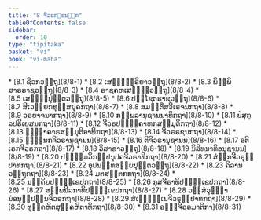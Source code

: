 ```yaml
---
title: "8 ຈີວຣກ຺ຂນ຺ຘກ"
tableOfContents: false
sidebar:
  order: 10
type: "tipitaka"
basket: "vi"
book: "vi-maha"
---
```



<DynamicBreadcrumb />



<TableOfContents book="vi-maha" section="8">
* [8.1 ຊີວກວຕ຺ຖຸ](8/8-1)
* [8.2 ເສຏ຺ຐິຠຣິຍາວຕ຺ຖຸ](8/8-2)
* [8.3 ພິມ຺ພິສາຣຣາຊວຕ຺ຖຸ](8/8-3)
* [8.4 ຣາຊຄຫເສຏ຺ຐິວຕ຺ຖຸ](8/8-4)
* [8.5 ເສຏ຺ຐິປຸຕ຺ຕວຕ຺ຖຸ](8/8-5)
* [8.6 ປຊ຺ໂຊຕຣາຊວຕ຺ຖຸ](8/8-6)
* [8.7 ສິເວຍ຺ຍກທຸສ຺ສຍຸຄກຖາ](8/8-7)
* [8.8 ສມຕ຺ຕິໍສວິເຣຈນກຖາ](8/8-8)
* [8.9 ວຣຍາຈນາກຖາ](8/8-9)
* [8.10 ກມ຺ພລານຸຊານນາທິກຖາ](8/8-10)
* [8.11 ປໍສຸກູລປຣິເຍສນກຖາ](8/8-11)
* [8.12 ຈີວຣປຏິຄ຺ຄາຫກສມ຺ມຸຕິກຖາ](8/8-12)
* [8.13 ຠຓ຺ຑາຄາຣສມ຺ມຸຕິອາທິກຖາ](8/8-13)
* [8.14 ຈີວຣຣຊນກຖາ](8/8-14)
* [8.15 ຉິນ຺ນກຈີວຣານຸຊານນ](8/8-15)
* [8.16 ຕິຈີວຣານຸຊານນ](8/8-16)
* [8.17 ອຕິເຣກຈີວຣກຖາ](8/8-17)
* [8.18 ວິສາຂາວຕ຺ຖຸ](8/8-18)
* [8.19 ນິສີທນາທິອນຸຊານນ](8/8-19)
* [8.20 ປຈ຺ຉິມວິກປ຺ປນຸປຄຈີວຣາທິກຖາ](8/8-20)
* [8.21 ສໍຆິກຈີວຣຸປ຺ປາທກຖາ](8/8-21)
* [8.22 ອຸປນນ຺ທສກ຺ຍປຸຕ຺ຕວຕ຺ຖຸ](8/8-22)
* [8.23 ຄິລານວຕ຺ຖຸກຖາ](8/8-23)
* [8.24 ມຕສນ຺ຕກກຖາ](8/8-24)
* [8.25 ນຄ຺ຄິຍປຏິກ຺ເຂປກຖາ](8/8-25)
* [8.26 ກຸສຈີຣາທິປຏິກ຺ເຂປກຖາ](8/8-26)
* [8.27 ສພ຺ພນີລກາທິປຏິກ຺ເຂປກຖາ](8/8-27)
* [8.28 ວສ຺ສໍວຸຏ຺ຐານໍອນຸປ຺ປນ຺ນຈີວຣກຖາ](8/8-28)
* [8.29 ສໍເຆຠິນ຺ເນຈີວຣຸປ຺ປາທກຖາ](8/8-29)
* [8.30 ທຸຄ຺ຄຫິຕສຸຄ຺ຄຫິຕາທິກຖາ](8/8-30)
* [8.31 ອຏ຺ຐຈີວຣມາຕິກາ](8/8-31)
</TableOfContents>